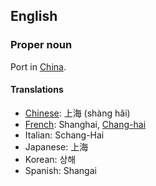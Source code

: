 ==English==

===Proper noun===

Port in [[China]].

====Translations====
*[[Chinese]]: 上海 (shàng hăi)
*[[French]]: Shanghai, [[Chang-hai]]
*Italian: Schang-Hai
*Japanese: 上海
*Korean: 상해
*Spanish: Shangai